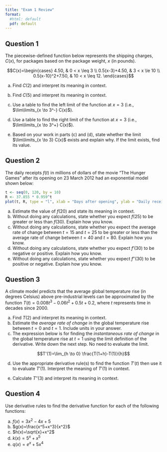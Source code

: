 ```yaml
---
title: "Exam 1 Review"
format:
  #html: default
  pdf: default
---
```


## Question 1

The piecewise-defined function below represents the shipping charges, $C(x)$, for packages based on the package weight, $x$ (in pounds).

$$C(x)=\begin{cases} 4.50, &  0 < x \leq 3 \\ 0.5(x-3)+4.50,  &  3 < x \le 10 \\ 0.5(x-10)^2+7.50, &  10 < x \leq 12. \end{cases}$$

a.  Find $C(2)$ and interpret its meaning in context. 

\vspace{2cm}

b.  Find $C(5)$ and interpret its meaning in context. 

\vspace{2cm}

c.  Use a table to find the left limit of the function at $x=3$ (i.e., $\lim\limits_{x \to 3^-} C(x)$). 

\vspace{4cm}

d.  Use a table to find the right limit of the function at $x=3$ (i.e., $\lim\limits_{x \to 3^+} C(x)$). 

\vspace{4cm}

e.  Based on your work in parts (c) and (d), state whether the limit $\lim\limits_{x \to 3} C(x)$ exists and explain why. If the limit exists, find its value. 

\newpage

## Question 2

The daily receipts $f(t)$ in millions of dollars of the movie "The Hunger Games" after its opening on 23 March 2012 had an exponential model shown below:

```r
t <- seq(0, 120, by = 10)
R <- 37.855 * 0.959^t
plot(t, R, type = "l", xlab = "Days after opening", ylab = "Daily receipts in millions of dollars")
```

a.  Estimate the value of $f(20)$ and state its meaning in context. \vspace{4cm}
b.  Without doing any calculations, state whether you expect $f(25)$ to be greater or less than $f(30)$. Explain how you know. \newpage
c.  Without doing any calculations, state whether you expect the average rate of change between $t=15$ and $t=25$ to be greater or less than the average rate of change between $t=40$ and $t=80.$ Explain how you know. \vspace{4cm}
d.  Without doing any calculations, state whether you expect $f'(30)$ to be negative or positive. Explain how you know. \vspace{4cm}
e.  Without doing any calculations, state whether you expect $f''(30)$ to be positive or negative. Explain how you know. \newpage

## Question 3

A climate model predicts that the average global temperature rise (in degrees Celsius) above pre-industrial levels can be approximated by the function $T(t)=0.008t^3−0.06t^2+0.5t+0.2$, where $t$ represents time in decades since 2000.

a.  Find $T(2)$ and interpret its meaning in context. \vspace{3cm}
b.  Estimate the *average rate of change* in the global temperature rise between $t=0$ and $t=1$. Include units in your answer. \vspace{5cm}
c.  The expression below is for finding the *instantaneous rate of change* in the global temperature rise at $t=1$ using the limit definition of the derivative. Write down the next step. No need to evaluate the limit.

$$T'(1)=\lim_{h \to 0} \frac{T(1+h)-T(1)}{h}$$ \vspace{4cm} 

d. Use the appropriate derivative rule(s) to find the function $T'(t)$ then use it to evaluate $T'(1)$. Interpret the meaning of $T'(1)$ in context. \vspace{4cm} 

e. Calculate $T''(3)$ and interpret its meaning in context. \newpage

## Question 4

Use derivative rules to find the derivative function for each of the following functions:

a.  $f(x)=3x^2-4x+5$ \vspace{3cm}
b.  $g(x)=\frac{x^5+x^3}{x^2}$ \vspace{3cm}
c.  $h(x)=\sqrt{x}+x^2$ \vspace{3cm}
d.  $k(x)=5^x+x^5$ \vspace{3cm}
e.  $q(x)= e^x + 5x^4$

